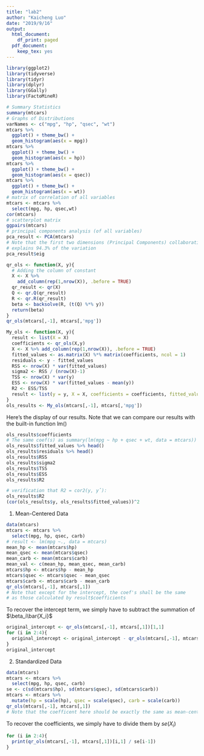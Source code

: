 ```yaml
---
title: "lab2"
author: "Kaicheng Luo"
date: "2019/9/16"
output:
  html_document:
    df_print: paged
  pdf_document:
    keep_tex: yes
---
```


```r
library(ggplot2)
library(tidyverse)
library(tidyr)
library(dplyr)
library(GGally)
library(FactoMineR)
```

\section*{Part 1: Exploratory Data Analysis (EDA)}
```r
# Summary Statistics
summary(mtcars)
# Graphs of Distributions
varNames <- c("mpg", "hp", "qsec", "wt")
mtcars %>%
  ggplot() + theme_bw() +
  geom_histogram(aes(x = mpg))
mtcars %>%
  ggplot() + theme_bw() +
  geom_histogram(aes(x = hp))
mtcars %>%
  ggplot() + theme_bw() +
  geom_histogram(aes(x = qsec))
mtcars %>%
  ggplot() + theme_bw() +
  geom_histogram(aes(x = wt))
# matrix of correlation of all variables
mtcars <- mtcars %>%
  select(mpg, hp, qsec,wt)
cor(mtcars)
# scatterplot matrix
ggpairs(mtcars)
# principal components analysis (of all variables)
pca_result <- PCA(mtcars)
# Note that the first two dimensions (Principal Components) collaboratively
# explains 94.3% of the variation
pca_result$eig
```

\section*{Part 2: QR Decomposition}
```r
qr_ols <- function(X, y){
  # Adding the column of constant
  X <- X %>%
    add_column(rep(1,nrow(X)), .before = TRUE)
  qr_result <- qr(X)
  Q <- qr.Q(qr_result)
  R <- qr.R(qr_result)
  beta <- backsolve(R, (t(Q) %*% y))
  return(beta)
}
qr_ols(mtcars[,-1], mtcars[,'mpg'])
```

\section*{Part 3: OLS Outputs}
```r
My_ols <- function(X, y){
  result <- list(X = X)
  coefficients <- qr_ols(X,y)
  X <- X %>% add_column(rep(1,nrow(X)), .before = TRUE)
  fitted_values <- as.matrix(X) %*% matrix(coefficients, ncol = 1)
  residuals <- y - fitted_values
  RSS <- nrow(X) * var(fitted_values)
  sigma2 <- RSS / (nrow(X)-1)
  TSS <- nrow(X) * var(y)
  ESS <- nrow(X) * var(fitted_values - mean(y))
  R2 <- ESS/TSS
  result <- list(y = y, X = X, coefficients = coefficients, fitted_values = fitted_values, residuals = residuals, RSS = RSS, sigma2 = sigma2, TSS = TSS, ESS = ESS, R2 = R2)
} 
ols_results <- My_ols(mtcars[,-1], mtcars[,'mpg'])
```

Here's the display of our results. Note that we can compare our results with the built-in function lm()
```r
ols_results$coefficients
# The same coef(s) as summary(lm(mpg ~ hp + qsec + wt, data = mtcars))
ols_results$fitted_values %>% head()
ols_results$residuals %>% head()
ols_results$RSS
ols_results$sigma2
ols_results$TSS
ols_results$ESS
ols_results$R2

# verification that R2 = cor2(y, yˆ):
ols_results$R2
(cor(ols_results$y, ols_results$fitted_values))^2
```

\section*{Part 4: transformed data}
1. Mean-Centered Data
```r
data(mtcars)
mtcars <- mtcars %>%
  select(mpg, hp, qsec, carb)
# result <- lm(mpg ~., data = mtcars)
mean_hp <- mean(mtcars$hp)
mean_qsec <- mean(mtcars$qsec)
mean_carb <- mean(mtcars$carb)
mean_val <- c(mean_hp, mean_qsec, mean_carb)
mtcars$hp <- mtcars$hp - mean_hp
mtcars$qsec <- mtcars$qsec - mean_qsec
mtcars$carb <- mtcars$carb - mean_carb
qr_ols(mtcars[,-1], mtcars[,1])
# Note that except for the intercept, the coef's shall be the same
# as those calculated by result$coefficients
```

To recover the intercept term, we simply have to subtract the summation of  $\beta_i\bar{X_i}$
```r
original_intercept <- qr_ols(mtcars[,-1], mtcars[,1])[1,1]
for (i in 2:4){
  original_intercept <- original_intercept - qr_ols(mtcars[,-1], mtcars[,1])[i,1] * mean_val[i-1]
}
original_intercept
```

2. Standardized Data
```r
data(mtcars)
mtcars <- mtcars %>%
  select(mpg, hp, qsec, carb)
se <- c(sd(mtcars$hp), sd(mtcars$qsec), sd(mtcars$carb))
mtcars <- mtcars %>%
  mutate(hp = scale(hp), qsec = scale(qsec), carb = scale(carb))
qr_ols(mtcars[,-1], mtcars[,1])
# Note that the coefficent here should be exactly the same as mean-cented data (which is y_bar)
```

To recover the coefficients, we simply have to divide them by $se(X_i)$
```r
for (i in 2:4){
  print(qr_ols(mtcars[,-1], mtcars[,1])[i,1] / se[i-1])
}
```

